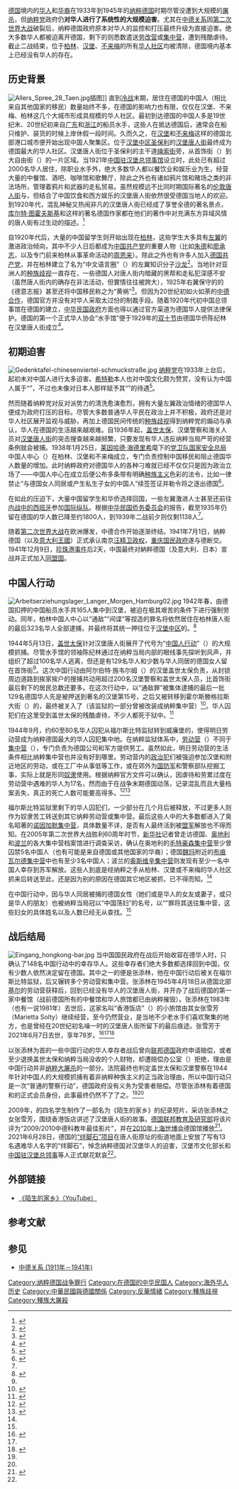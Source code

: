 [[德国|德国]]境内的[[华人|华人]]和[[華裔德國人|华裔]]在1933年到1945年的[[纳粹德国|纳粹德国]]时期尽管没遭到大规模的[[屠杀|屠杀]]，但[[纳粹党|纳粹党]]政府仍'''对华人进行了系统性的大规模迫害'''。尤其在[[中華民國與德國關係|中德关系]]因[[第二次世界大战|第二次世界大战]]破裂后，纳粹德国政府原本对华人的监控和打压最终升级为直接迫害。绝大多数华人都被迫离开德国，剩下的则悉数遣送[[勞改營|劳改营]]或[[集中营|集中营]]，遭到残酷虐待。截止二战结束，位于[[柏林|柏林]]、[[汉堡|汉堡]]、[[不来梅|不来梅]]的所有[[华人社区|华人社区]]均被清除，德国境内基本上已经没有华人的存在。

== 历史背景 ==
{{main|华裔德国人}}
{{see also|汉堡唐人街}}
[[File:Allers_Spree_28_Taen.jpg|thumb]]插图]]
直到[[冷战|冷战]]末期，居住在德国的中国人（相比来自其他国家的移民）数量始终不多，在德国的影响力也有限，仅仅在汉堡、不来梅、柏林这几个大城市形成具规模的华人社区。最初到达德国的中国人多是19世纪末、20世纪初来自[[广东|广东]]和[[浙江|浙江]]的船员水手，这些人在抵达德国后，通常会在船只维护、装货的时候上岸休假一段时间。久而久之，在[[汉堡|汉堡]]和[[不来梅|不来梅]]这样的德国北部港口城市便开始出现中国人聚集区。位于[[汉堡中区|汉堡中区]][[圣保利|圣保利]]的[[汉堡唐人街|汉堡唐人街]]最终成为德国最大的华人社区。汉堡唐人街位于圣保利的主干道[[绳索街|绳索街]]旁，从首饰街（{{lang|de|Schmuckstraße}}）到大自由街（{{lang|de|Großer Freiheit}}）的一片区域。当1921年[[中国驻汉堡总领事馆|中国驻汉堡总领事馆]]设立时，此处已有超过2000名华人居住，除职业水手外，绝大多数华人都以餐饮业和娱乐业为生，经营大量的中餐馆、酒吧、咖啡馆和歌舞厅，除此之外也有诸如鸦片馆和赌场之类的非法场所，管理着鸦片和武器的走私贸易。虽然规模远不比同时期国际著名的[[伦敦唐人街|伦敦唐人街]]与{{link-en|洛杉矶唐人街|Chinatown, Los Angeles}}，但结合了中国饮食和西方娱乐的汉堡唐人街依然很受德国当地人的欢迎。到1920年代，混乱神秘又热闹非凡的汉堡唐人街已经成了享誉全德的著名景点，[[库尔特·图霍夫斯基|库尔特·图霍夫斯基]]和{{link-de|路德维希·于尔根|Ludwig Jürgens}}这样的著名德国作家都在他们的著作中对充满东方异域风情的唐人街有过生动的描述。<ref>{{cite web| author = Lars Amenda（拉尔斯·阿曼达） | url = https://www.hamburg-global.de/v1.0/placemarks/91l | title = Von China auf die Große Freiheit: Chinesische Migration in Hamburg im 20. Jahrhundert（从中国到大自由街：20世纪汉堡的中国移民） | date = 2013年6月6日 | publisher = Webmap Hamburg Global | accessdate = 2016年5月5日 | language = de}}</ref>

自1920年代后，大量的中国留学生则开始出现在[[柏林|柏林]]，这些学生大多具有[[左翼|左翼]]的激进政治倾向，其中不少人日后都成为[[中国共产党|中国共产党]]的重要人物（比如[[朱德|朱德]]和[[廖承志|廖承志]]，以及专门前来柏林从事革命活动的[[周恩来|周恩来]]）。除此之外也有许多人加入[[德国共产党|德国共产党]]，并在柏林建立了名为“中文语言圈”（{{lang|de|Zirkel für chinesische Sprache}}）的左翼知识分子[[沙龍_(聚會)|沙龙]]<ref name = Benton>{{cite book| author = Benton, Gregor（班国瑞） | chapter = Germany（德国） | title = Chinese Migrants and Internationalism: Forgotten Histories, 1917–1945（中国移民与国际主义：被遗忘的历史，1917-1945） | date = 2007年 | publisher = [[羅德里奇|罗德里奇]] | ISBN = 978-0-415-41868-3 | language = en}}</ref>。当地针对亚洲人的[[种族歧视|种族歧视]]一直存在，一些德国人对唐人街内暗藏的黑帮和走私犯深感不安（虽然唐人街内的确存在非法活动，但實情往往被誇大），1925年右翼保守的的《德意志报》甚至还将中国移民称之为“黄祸”<ref name=Hanna>{{cite web| author = Huhtasaari, Hanna（汉娜·霍塔萨里） | url = http://www.spiegel.de/einestages/hamburgs-vergessene-chinatown-opium-und-pils-vom-fass-a-947840.html | title = Hamburgs vergessene Chinatown - Opium und Pils vom Fass（汉堡被遗忘的唐人街：鸦片与比尔森生啤） | date = 2008年6月9日 | publisher = [[明鏡新聞出版集團|明镜在线]] | accessdate = 2016年5月5日 | language = de}}</ref>。但因为20世纪初如火如荼的[[中德关系_(1911年－1941年)|中德合作]]，德国官方并没有对华人采取太过份的制裁手段。随着1920年代初中国总领事馆在德国的建立，[[中华民国国民政府|中华民国政府]]方面也得以通过官方渠道为德国华人提供法律保护。德国的第一个正式华人协会“水手馆”便于1929年的[[雙十節|双十节]]由德国华侨陈纪林在汉堡唐人街成立<ref name=phonix>{{cite web| author = 凤凰网历史频道综合报道 | url = http://news.ifeng.com/a/20150127/43029486_0.shtml | title = 奥斯维辛集中营解放70年：有多少中国人死于集中营？ | date = 2015年1月27日 | publisher = [[凤凰网|凤凰网]] | accessdate = 2016年5月4日 | language = zh}}</ref>。

== 初期迫害 ==
[[File:Gedenktafel-chinesenviertel-schmuckstraße.jpg|right]]
[[纳粹党|纳粹党]]在1933年上台后，起初未对中国人进行太多迫害。[[希特勒|希特勒]]本人也对中国文化颇为赞赏，没有认为中国人属于“{{link-en|劣等人|Untermensch}}”，不过也未像对日本人那样赋予其“{{link-en|荣誉雅利安人|Honorary Aryan}}”的待遇<ref>{{cite book| author = 阿道夫·希特勒 | editor = François Genoud（弗朗索瓦·哲努） | translator = Stevens Colnel（史蒂文斯·科内尔） | chapter = 13 February（2月13日） | title = The Testament of Adolf Hitler: The Hitler-Bormann Documents, February-April 1945（希特勒的遗嘱：希特勒-鲍曼文件，1945年2月-4月） | date = 1961年 | location = 伦敦 | publisher = Cassell & Co. | ASIN = B001CGPDSA | language = en}}</ref>。

然而随着纳粹党对反对派势力的清洗愈演愈烈，拥有大量左翼政治情绪的德国华人便成为政府打压的目标。尽管大多数普通华人平民在政治上并不积极，政府还是对华人社区展开监视与威胁，再加上德国民间传统的[[种族主义|种族歧视]]得到纳粹党的煽动与承认，华人在德国的生活越来越艰难。自1936年起，[[盖世太保|盖世太保]]、汉堡警察和海关人员对[[汉堡唐人街|汉堡唐人街]]的突击搜查越来越频繁，只要发现有华人违反纳粹当局{{link-de|外汇调查办公室|Devisenfahndungsamt}}严苛的经营条例就会被捕。1938年1月25日，[[萊因哈德·海德里希|莱因哈德·海德里希]]麾下的[[党卫队国家安全部|党卫队国家安全总局]]中国人中心（{{lang|de|Zentralstelle für Chinese}}）在柏林、汉堡和不来梅成立，专门负责控制中国移民和阻止德国华人数量的增加。此时纳粹政府对德国华人的各种刁难就已经不仅仅只是因为政治立场了——中国人中心在成立后便公布多条带有明确[[种族主义|种族主义]]色彩的法令，比如一律禁止“与德国女人同居或产生私生子女的中国人”续签签证并勒令将之逐出德国<ref name=Lars>{{cite book| author = Amenda, Lars（拉尔斯·阿曼达） | chapter = | title = Fremde - Hafen - Stadt: chinesische Migration und ihre Wahrnehmung in Hamburg 1897 - 1972（陌生人-港口-城市：中国移民及汉堡对其的态度1897-1972） | date = 2006年 | publisher = Dölling und Galitz Verlag | location = 慕尼黑 | ISBN = 978-3-937904-36-8 | language = de}}</ref>。

在如此的压迫下，大量中国留学生和华侨选择回国，一些左翼激进人士甚至还前往[[西班牙内战|内战中的西班牙]]参加[[国际纵队|国际纵队]]。根据[[中華民國僑務委員會|中华民国侨务委员会]]的报告，截至1935年仍留在德国的华人数已降至约1800人，到1939年二战前夕则仅剩1138人<ref name = Benton/>。

随着[[第二次世界大战|第二次世界大战]]在欧洲爆发，中德合作开始逐渐终结。1941年7月1日，纳粹德国（以及[[意大利王國_(1861年-1946年)|意大利王國]]）正式承认南京[[汪精卫政权|汪精卫政权]]，[[重慶國民政府|重庆国民政府]]遂与德断交。1941年12月9日，[[珍珠港事件|珍珠港事件]]后2天，中国最终对納粹德国（及意大利、日本）宣战并正式加入[[同盟國_(第二次世界大戰)|同盟国]]。

== 中国人行动 ==
{{rellink|extraclasses=boilerplate seealso noprint|主條目：[[中国人行动|中国人行动]]}}
[[File:Arbeitserziehungslager_Langer_Morgen_Hamburg02.jpg|right]]
1942年春，由德国扣押的中国船员水手共165人集中到汉堡，被迫在极其艰苦的条件下进行强制劳动。同年，柏林中国人中心以“通敌”“间谍”等捏造的罪名将依然居住在柏林唐人街的最后323名华人全部逮捕，并最终将其统一押往位于[[汉堡中区|汉堡中区]]{{link-en|威廉堡|Wilhelmsburg, Hamburg}}的{{link-de|明日劳动营|Arbeitserziehungslager Langer Morgen}}。<ref>{{cite book| author = Gütinger, Erich（埃里希·居丁格尔） | chapter = “德国华人社区简记：过去与现在” | editor = Benton, Gregor（班国瑞） | editor2 = Pieke, Frank N. （彭轲）| title = The Chinese in Europe（中国人在欧洲） | date = 1998年 | publisher = [[帕爾格雷夫·麥克米蘭|帕尔格雷夫·麦克米兰]] | ISBN = 978-0-312-17526-9 | language = en}}</ref>

1944年5月13日，[[盖世太保|盖世太保]]针对汉堡唐人街展开了代号为“[[中国人行动|中国人行动]]”（{{lang|de|Chinesenaktion}}）的大规模抓捕。尽管水手馆的领袖陈纪林通过在纳粹当局内部的眼线事先探听到风声，并组织了超过100名华人逃离，但还是有129名华人和少数与华人同居的德国女人留在首饰街<ref name=phonix/>。这次中国行动由阿尔伯特·施韦尔姆（{{lang|de|Albert Schwelm}}）的汉堡盖世太保负责，从封锁周边道路到挨家挨户的搜捕共动用超过200名汉堡警察和盖世太保人员，比首饰街最后剩下的居民总数还要多。在这次行动中，以“通敌罪”被集体逮捕的最后一批129名德国华人先是被押送到著名的汉堡第15号{{link-de|戴维警局|Davidwache}}，之后又被转移到霍尔斯滕格拉斯大街（{{Lang|de|Holstenglacis Straße}}）的{{link-de|汉堡拘留所|Untersuchungshaftanstalt Hamburg}}，最终被关入了{{link-de|福尔斯比特监狱|Justizvollzugsanstalt Fuhlsbüttel}}（该监狱的一部分曾被改装成纳粹集中营）<ref name=wiki>{{cite web| url = https://upload.wikimedia.org/wikipedia/commons/5/5d/Gedenktafel-chinesenviertel-schmuckstra%C3%9Fe.jpg | title = 首饰街唐人街纪念牌 | date = 2013年3月17日 | publisher = [[维基共享资源|维基共享资源]] | accessdate = 2016年5月4日 }}</ref>。华人囚犯们在这里受到盖世太保的残酷虐待，不少人都死于狱中。<ref>{{cite journal| author = Amenda, Lars（拉尔斯·阿曼达） | title = „Chinesenaktion“. Zur Rassenpolitik und Verfolgung im nationalsozialistischen Hamburg（“中国行动”：国家社会主义汉堡的种族政治和迫害） | journal = Zeitschrift des Vereins für Hamburgische Geschichte（汉堡历史协会期刊）  | volume = 91 | date = 2005年 | publisher = 汉堡历史协会 | location = 汉堡 | ASIN = B00KQ4PEWE | language = de}}</ref>

1944年9月，约60至80名华人囚犯从福尔斯比特监狱转到威廉堡的{{link-de|明日劳动营|Arbeitserziehungslager Langer Morgen}}，使得明日劳动营成为纳粹德国最大的华人囚犯集中地。在纳粹监狱体系中，[[勞改營#納粹德國|劳动营]]（{{lang|de|Arbeitserziehungslager}}）不同于[[纳粹集中营|集中营]]（{{lang|de|Konzentrationslager}}），专门负责为德国公司和军方提供劳工。虽然如此，明日劳动营的生活条件相比纳粹集中营也并没有好到哪里。劳动营内的[[政治犯|政治犯]]们被强迫参加汉堡和附近地区的劳动，或在工厂中从事低等工作，或在郊外为[[德国国防军|国防军]]和警察部队挖掘工事，实际上就是形同[[奴隶|奴隶]]使用。根据纳粹官方文件可以确认，因虐待和劳累过度在劳动营中遇难的华人为17名，然而由于在战争末期德国动荡，记录混乱而且大量档案丢失，真正的死亡人数可能要高得多。<ref name=wiki>{{cite web| url = https://upload.wikimedia.org/wikipedia/commons/5/5d/Gedenktafel-chinesenviertel-schmuckstra%C3%9Fe.jpg | title = 首饰街唐人街纪念牌 | date = 2013年3月17日 | publisher = [[维基共享资源|维基共享资源]] | accessdate = 2016年5月4日 }}</ref><ref>{{cite book| author = Hücking, Renate（雷娜特·赫金） | author2 = Launer, Ekkehard（埃克哈特·劳纳） | chapter =  Chinatown – Keine große Freiheit（唐人街——并不很自由） | title = Tuten & Blasen - Hamburger Hafenrundfahrten durch acht Jahrhunderte（嘟嘟吹吹：八个世纪的汉堡港湾游） | date = 1989年 | publisher = Galgenberg Verlag | location = 汉堡 | ISBN = 3-925387-42-0 | language = de}}</ref>

福尔斯比特监狱里剩下的华人囚犯们，一少部分在几个月后被释放，不过更多人则作为奴隶苦工转送到其它纳粹劳动营或集中营。最后这些人中的大多数都进入了臭名昭著的[[诺因加默集中营|诺因加默集中营]]，具体数量不详，是否有人最终活到被[[同盟國_(第二次世界大戰)|盟军]]解放也不得而知。在2005年第二次世界大战胜利60周年时节，[[新华社|新华社]]记者曾走访德国、[[奥地利|奥地利]]和[[波兰|波兰]]的各大集中营档案馆进行调查采访，确认在奥地利的[[毛特豪森－古森集中營|毛特豪森集中营]]至少曾囚禁5名中国人（也有可能是来自德国或其他国家的华裔）；德国[[魏玛|魏玛]]附近的[[布痕瓦尔德集中营|布痕瓦尔德集中营]]中也有至少3名中国人；波兰的[[奥斯维辛集中营|奥斯维辛集中营]]则发现有至少一名中国人幸存到苏军解放。这些人到底是经纳粹之手从柏林、汉堡或不来梅的华人社区抓来后转送至此，还是因为别的原因在德国其它地区被抓，已不得而知。<ref name=phonix/>

在中国行动中，因与华人同居被捕的德国女性（她们或是华人的女友或妻子，或只是华人的朋友）也被纳粹当局冠以“中国荡妇”的名号，以“{{le|种族亵渎|Rassenschande}}”罪将其送往集中营，这些妇女的具体姓名以及人数已经无从查找。<ref name=Lars/>

== 战后结局 ==
[[File:Eingang_hongkong-bar.jpg|thumb]]
当中国国民政府在战后开始收容在德华人时，只确认了148名中国行动中的幸存华人。这些幸存者们绝大多数都选择回到中国，仅有少数人依然决定留在德国。其中之一的便是张添林，他在中国行动后被关在福尔斯比特监狱，后又辗转多个劳动营和集中营。张添林在1945年4月18日从德国北部[[基尔|基尔]]的劳动营获释后，回到已经没有华人的汉堡唐人街，并开办了战后德国的第一家中餐馆（战前德国所有的中餐馆和华人旅馆都已由纳粹摧毁）。张添林在1983年（也有一说1981年）去世后，这家名叫“香港饭店”（{{lang|de|Hong Kong Bar}}）的小旅馆由其女张雪芳（Marietta Solty）继续经营，至今仍然营业，是当地不少老水手们喜欢聚集的地方，也是曾经在20世纪初名噪一时的汉堡唐人街所留下的最后痕迹。张雪芳于2021年6月7日去世，享年78岁。<ref>{{cite web| author = 陈磊 | editor = 冉文娟 | url = http://www.chinaqw.com/hqhr/2014/09-19/18683_2.shtml | title = 德国唐人街：汉堡“小中国”的兴起与衰落(组图) | date = 2014年9月19日 | publisher = 中国侨网 | accessdate = 2016年5月5日 | language = zh}}</ref><ref name=Hanna/><ref name=chinanews>{{cite web| author = 彭大伟 | url = https://www.chinanews.com/gj/2021/06-29/9509416.shtml | title = 汉堡唐人街旧址安放“绊脚石”纪念纳粹“中国人行动”遇难者 | date =2021-06-29| publisher = 中国新闻网 | accessdate = 2021年8月30日 | language = zh}}</ref>

以张添林为首的一些中国行动的华人幸存者战后曾向[[联邦德国|联邦德国]]政府申请赔偿，或者至少退换盖世太保和纳粹当局没收的个人财物，却遭赔偿办公室（{{lang|de|Wiedergutmachungsamt}}）拒绝，理由是中国行动并非[[納粹大屠殺|纳粹大屠杀]]的一部分。法院最终也判定盖世太保和汉堡警察在1944年针对中国人的大规模抓捕有着非纳粹种族主义的正当政治理由，所以中国行动只是一次“普通的警察行动”，德国政府没有义务为受害者赔偿。尽管张添林有着德国{{link-de|前政治犯委员会|Komitee ehemaliger politischer Gefangener}}和{{link-de|纳粹政权受害者协会|Vereinigung der Verfolgten des Naziregimes – Bund der Antifaschistinnen und Antifaschisten}}的正式会员身份，此事最终仍然不了了之。<ref name=Lars/><ref name=Hanna/>

2009年，{{link-de|康斯坦茨应用技术大学|HTWG}}的四名学生制作了一部名为《陌生的家乡》的纪录短片，采访张添林之女张雪芳，围绕香港饭店讲述了汉堡唐人街的故事。[[德國聯邦教育及研究部|德国联邦教育及研究部]]将该片评为“2009/2010中德科教年最佳影片”，并在[[2010年上海世博会|2010年上海世博会]]德国馆播放<ref>{{cite web| author = Hoss, Tobias, Eva-Maria Kreuzer, Fabia Schubert | url = http://www.hannesruss.de/fremde_heimat.html | title = Fremde Heimat （陌生的家乡）| date = 2011年 | publisher = Hannes Ruß Konzeption & Gestaltung | accessdate = 2016年5月5日 | language = de}}</ref>。2021年6月28日，德国的[[绊脚石_(艺术项目)|“绊脚石”项目]]在唐人街原址的街道地面上安放了写有13名遇难华人名字的“绊脚石”，悼念纳粹德国对汉堡华人的迫害，汉堡市文化部长和[[中国驻汉堡总领事列表|中国驻汉堡总领事]]等人正式献花默哀<ref name=chinanews/>。

== 外部链接 ==
* [https://www.youtube.com/watch?v=lqJQNX8Gk20 《陌生的家乡》（YouTube）]{{zh icon}}

== 参考文献 ==
{{Reflist|2}}
== 参见 ==
*[[中德关系_(1911年－1941年)|中德关系 (1911年－1941年)]]
{{中德关系}}
{{納粹黨}}
{{反华情绪}}

[[Category:纳粹德国战争罪行|Category:纳粹德国战争罪行]]
[[Category:在德国的中华民国人|Category:在德国的中华民国人]]
[[Category:海外华人历史|Category:海外华人历史]]
[[Category:中華民國與德國關係|Category:中華民國與德國關係]]
[[Category:反華情緒|Category:反華情緒]]
[[Category:種族歧視|Category:種族歧視]]
[[Category:種族大屠殺|Category:種族大屠殺]]